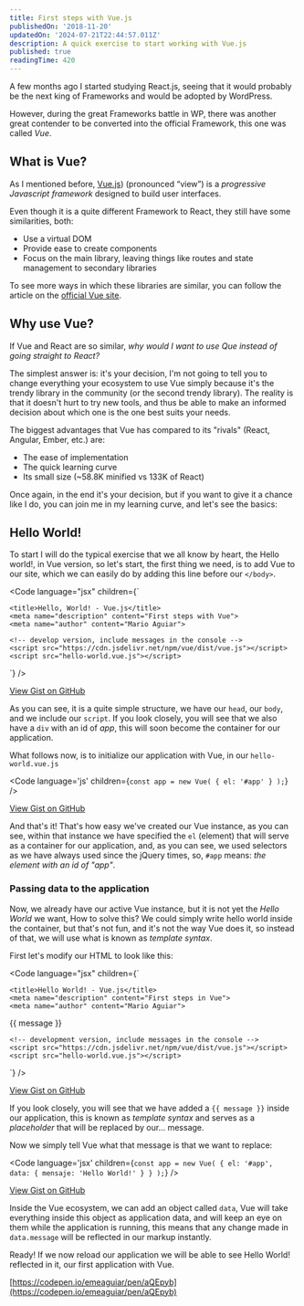 ```yaml
---
title: First steps with Vue.js
publishedOn: '2018-11-20'
updatedOn: '2024-07-21T22:44:57.011Z'
description: A quick exercise to start working with Vue.js
published: true
readingTime: 420
---
```



A few months ago I started studying React.js, seeing that it would probably be the
next king of Frameworks and would be adopted by WordPress.

However, during the great Frameworks battle in WP, there was another great
contender to be converted into the official Framework, this one was called _Vue_.

## What is Vue?

As I mentioned before, [Vue.js](https://vuejs.org/)) (pronounced “view”) is a
_progressive Javascript framework_ designed to build user interfaces.

Even though it is a quite different Framework to React, they still have some similarities, both:

- Use a virtual DOM
- Provide ease to create components
- Focus on the main library, leaving things like routes and state management to secondary libraries

To see more ways in which these libraries are similar, you can follow the article
on the [official Vue site](https://vuejs.org/v2/guide/comparison.html).

## Why use Vue?

If Vue and React are so similar, _why would I want to use Que instead of going straight to React?_

The simplest answer is: it's your decision, I'm not going to tell you to change everything
your ecosystem to use Vue simply because it's the trendy library in the community
(or the second trendy library). The reality is that it doesn't hurt to try
new tools, and thus be able to make an informed decision about which one is the one
best suits your needs.

The biggest advantages that Vue has compared to its "rivals" (React, Angular, Ember, etc.) are:

- The ease of implementation
- The quick learning curve
- Its small size (~58.8K minified vs 133K of React)

Once again, in the end it's your decision, but if you want to give it a chance like
I do, you can join me in my learning curve, and let's see the basics:

## Hello World!

To start I will do the typical exercise that we all know by heart,
the Hello world!, in Vue version, so let's start, the first thing we need,
is to add Vue to our site, which we can easily do by adding this
line before our `</body>`.

<Code
    language="jsx"
    children={`<!doctype html>

<html lang="es">
<head>
	<meta charset="utf-8">

    <title>Hello, World! - Vue.js</title>
    <meta name="description" content="First steps with Vue">
    <meta name="author" content="Mario Aguiar">

</head>

<body>
	<div id="app"></div>
	
	<!-- develop version, include messages in the console -->
	<script src="https://cdn.jsdelivr.net/npm/vue/dist/vue.js"></script>
	<script src="hello-world.vue.js"></script>
</body>
</html>`}
/>

[View Gist on GitHub](https://gist.github.com/emeaguiar/955748ddd6c3d3bfeafb5864bc3a49c1)

As you can see, it is a quite simple structure, we have our `head`, our
`body`, and we include our `script`. If you look closely, you will see that we also have a
`div` with an id of _app_, this will soon become the container for our application.

What follows now, is to initialize our application with Vue, in our `hello-world.vue.js`

<Code
  language='js'
  children={`const app = new Vue( {
	el: '#app'
} );`}
/>

[View Gist on GitHub](https://gist.github.com/emeaguiar/80dd3310e5fe7df684d162563dfb9a6a)

And that's it! That's how easy we've created our Vue instance, as you can see,
within that instance we have specified the `el` (element) that will serve as a container
for our application, and, as you can see, we used selectors as we
have always used since the jQuery times, so, `#app` means: _the element
with an id of "app"_.

### Passing data to the application

Now, we already have our active Vue instance, but it is not yet the _Hello World_ we want,
How to solve this? We could simply write hello world inside the container,
but that's not fun, and it's not the way Vue does it, so instead of that,
we will use what is known as _template syntax_.

First let's modify our HTML to look like this:

<Code
    language="jsx"
    children={`<!doctype html>

<html lang="es">
<head>
	<meta charset="utf-8">

    <title>Hello World! - Vue.js</title>
    <meta name="description" content="First steps in Vue">
    <meta name="author" content="Mario Aguiar">

</head>

<body>
	<div id="app">
		{{ message }}
	</div>
	
	<!-- development version, include messages in the console -->
	<script src="https://cdn.jsdelivr.net/npm/vue/dist/vue.js"></script>
	<script src="hello-world.vue.js"></script>
</body>
</html>`}
/>

[View Gist on GitHub](https://gist.github.com/emeaguiar/a186ca9068e400268a5beababfea51c0)

If you look closely, you will see that we have added a `{{ message }}` inside our
application, this is known as _template syntax_ and serves as a _placeholder_ that
will be replaced by our... message.

Now we simply tell Vue what that message is that we want to replace:

<Code
  language='jsx'
  children={`const app = new Vue( {
	el: '#app',
	data: {
		mensaje: 'Hello World!'
	}
} );`}
/>

[View Gist on GitHub](https://gist.github.com/emeaguiar/3fa91a278976eda148a448d494ad680b)

Inside the Vue ecosystem, we can add an object called `data`, Vue will take
everything inside this object as application data, and will keep an eye on them
while the application is running, this means that any change made in `data.message`
will be reflected in our markup instantly.

Ready! If we now reload our application we will be able to see Hello World! reflected in it, our first application with Vue.

[https://codepen.io/emeaguiar/pen/aQEpyb](https://codepen.io/emeaguiar/pen/aQEpyb)
